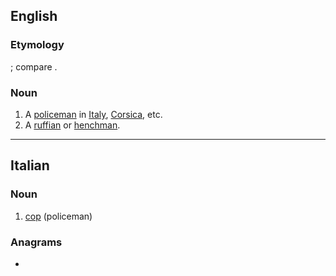 ==English==

===Etymology===
{{etyl|it|en}}; compare {{etyl|fr|en}} {{m|fr|sbire}}.

===Noun===
{{en-noun|s|sbirri}}

# A [[policeman]] in [[Italy]], [[Corsica]], etc.
# A [[ruffian]] or [[henchman]].

----

==Italian==

===Noun===
{{it-noun|m}}

# [[cop]] (policeman)

===Anagrams===
* {{l|it|sborri}}